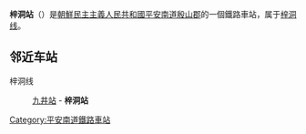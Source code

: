 {{unreferenced|time=2015-01-31T06:21:29+00:00}}
{{朝鮮半島車站資訊
|公司色 = blue
|文字色 = 
|站名 = 梓洞站
|圖片 = 
|pxl = 
|圖片說明 =
|前一站 = [[九井站|九井]]
|前一站距離 = 4.4
|後一站距離 = 
|後一站 = 
|所屬路線 = [[梓洞线|梓洞线]]
|距離 = 4.4
|起點站 = [[九井站|九井]]
|諺文 = 재동역
|朝鮮漢字 = 梓洞驛
|文觀部式 = 
|馬-賴式 = Chaedong-yŏk
|副站名 = 
|車站編號 = 
|停站路線數 = 
|所屬公司 = [[朝鮮民主主義人民共和國鐵道省|朝鮮民主主義人民共和國鐵道省]]
|所在地 =[[平安南道|平安南道]][[殷山郡|殷山郡]]
|車站構造 = 地面车站
|月台配置 = 
|啟用年月日 =
|廢站年月日 = 
|上下車人次 = 
|統計年度 = 
|轉車 = 
|備註 = 
|全寬備註 = 
}}

'''梓洞站'''（{{lang-ko|재동역}}）是[[朝鮮民主主義人民共和國|朝鮮民主主義人民共和國]][[平安南道|平安南道]][[殷山郡|殷山郡]]的一個鐵路車站，属于[[梓洞线|梓洞线]]。

==邻近车站==
梓洞线
:[[九井站|九井站]] - '''梓洞站'''

{{朝鲜铁路小作品}}

{{梓洞线}}

[[Category:平安南道鐵路車站|Category:平安南道鐵路車站]]